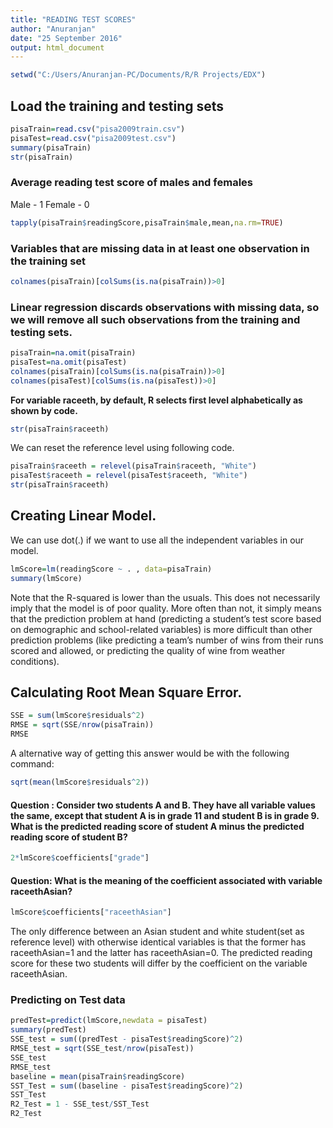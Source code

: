 ```yaml
---
title: "READING TEST SCORES"
author: "Anuranjan"
date: "25 September 2016"
output: html_document
---
```

```r
setwd("C:/Users/Anuranjan-PC/Documents/R/R Projects/EDX")
```
## Load the training and testing sets
```r
pisaTrain=read.csv("pisa2009train.csv")
pisaTest=read.csv("pisa2009test.csv")
summary(pisaTrain)
str(pisaTrain)

```
### Average reading test score of males and females
Male - 1
Female - 0
```r
tapply(pisaTrain$readingScore,pisaTrain$male,mean,na.rm=TRUE)
```
### Variables that are missing data in at least one observation in the training set
```r
colnames(pisaTrain)[colSums(is.na(pisaTrain))>0]
```
### Linear regression discards observations with missing data, so we will remove all such observations from the training and testing sets.
```r
pisaTrain=na.omit(pisaTrain)
pisaTest=na.omit(pisaTest)
colnames(pisaTrain)[colSums(is.na(pisaTrain))>0]
colnames(pisaTest)[colSums(is.na(pisaTest))>0]
```
  
**For variable raceeth, by default, R selects first level alphabetically as shown by code.**
```r
str(pisaTrain$raceeth)
```
We can reset the reference level using following code.
```r
pisaTrain$raceeth = relevel(pisaTrain$raceeth, "White")
pisaTest$raceeth = relevel(pisaTest$raceeth, "White")
str(pisaTrain$raceeth)
```

## Creating Linear Model.
We can use dot(.) if we want to use all the independent variables in our model.
```r
lmScore=lm(readingScore ~ . , data=pisaTrain)
summary(lmScore)
```
Note that the R-squared is lower than the usuals. This does not necessarily imply that the model is of poor quality. More often than not, it simply means that the prediction problem at hand (predicting a student's test score based on demographic and school-related variables) is more difficult than other prediction problems (like predicting a team's number of wins from their runs scored and allowed, or predicting the quality of wine from weather conditions).
  
  
## Calculating Root Mean Square Error.
```r
SSE = sum(lmScore$residuals^2)
RMSE = sqrt(SSE/nrow(pisaTrain))
RMSE
```
A alternative way of getting this answer would be with the following command:

```r
sqrt(mean(lmScore$residuals^2))
```
  
#### Question : Consider two students A and B. They have all variable values the same, except that student A is in grade 11 and student B is in grade 9. What is the predicted reading score of student A minus the predicted reading score of student B?
```r
2*lmScore$coefficients["grade"]
```
  
#### Question: What is the meaning of the coefficient associated with variable raceethAsian?  
```r
lmScore$coefficients["raceethAsian"]
```
The only difference between an Asian student and white student(set as reference level) with otherwise identical variables is that the former has raceethAsian=1 and the latter has raceethAsian=0. The predicted reading score for these two students will differ by the coefficient on the variable raceethAsian.
  
  
### Predicting on Test data  
```r
predTest=predict(lmScore,newdata = pisaTest)
summary(predTest)
SSE_test = sum((predTest - pisaTest$readingScore)^2)
RMSE_test = sqrt(SSE_test/nrow(pisaTest))
SSE_test
RMSE_test
baseline = mean(pisaTrain$readingScore)
SST_Test = sum((baseline - pisaTest$readingScore)^2)
SST_Test
R2_Test = 1 - SSE_test/SST_Test
R2_Test
```

